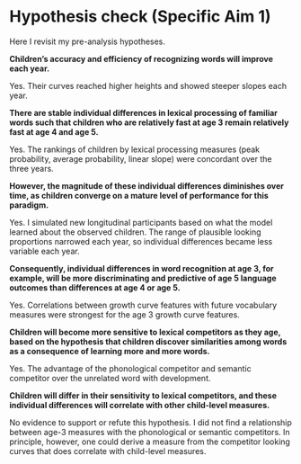 Hypothesis check (Specific Aim 1) {#aim1-h-check}
========================================================================

\setlength{\parindent}{0in}

Here I revisit my pre-analysis hypotheses.

\bigskip\smallskip

**Children’s accuracy and efficiency of recognizing words will improve
each year.**

Yes. Their curves reached higher heights and showed steeper slopes each
year.

\bigskip\smallskip

**There are stable individual differences in lexical processing of
familiar words such that children who are relatively fast at age 3
remain relatively fast at age 4 and age 5.**

Yes. The rankings of children by lexical processing measures (peak
probability, average probability, linear slope) were concordant over the
three years.

\bigskip\smallskip

**However, the magnitude of these individual differences diminishes
over time, as children converge on a mature level of performance for
this paradigm.**

Yes. I simulated new longitudinal participants based on what the model
learned about the observed children. The range of plausible looking
proportions narrowed each year, so individual differences became less
variable each year.

\bigskip\smallskip

**Consequently, individual differences in word recognition at
age 3, for example, will be more discriminating and predictive of
age 5 language outcomes than differences at age 4 or age 5.**

Yes. Correlations between growth curve features with future vocabulary measures
were strongest for the age 3 growth curve features.

\bigskip\smallskip

**Children will become more sensitive to lexical competitors as they
age, based on the hypothesis that children discover similarities
among words as a consequence of learning more and more words.**

Yes. The advantage of the phonological competitor and semantic
competitor over the unrelated word with development.

\bigskip\smallskip

**Children will differ in their sensitivity to lexical competitors,
and these individual differences will correlate with other
child-level measures.**

No evidence to support or refute this hypothesis. I did not find a
relationship between age-3 measures with the phonological or semantic
competitors. In principle, however, one could derive a measure from the
competitor looking curves that does correlate with child-level measures.

\setlength{\parindent}{1.5em}
